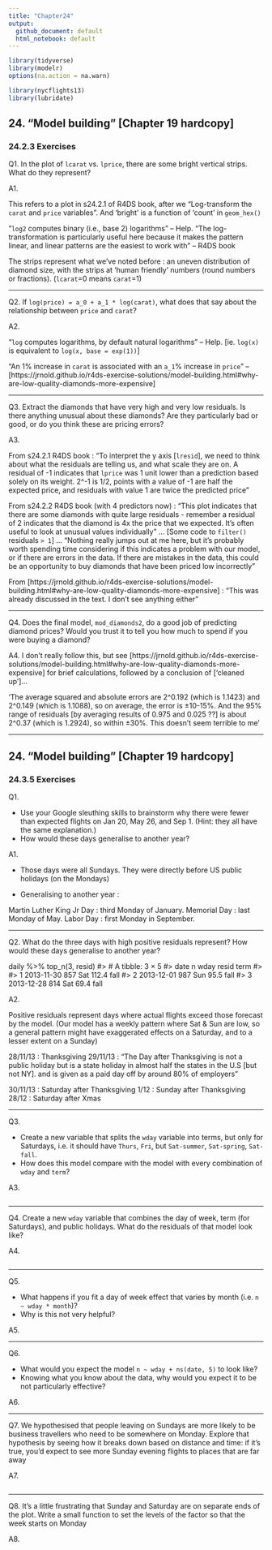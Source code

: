 ```yaml
---
title: "Chapter24"
output:
  github_document: default
  html_notebook: default
---
```


```r
library(tidyverse)
library(modelr)
options(na.action = na.warn)

library(nycflights13)
library(lubridate)
```


## 24. "Model building" [Chapter 19 hardcopy]
### 24.2.3 Exercises

Q1. In the plot of `lcarat` vs. `lprice`, there are some bright vertical strips. What do they represent?

A1.

This refers to a plot in s24.2.1 of R4DS book, after we "Log-transform the `carat` and `price` variables". And 'bright' is a function of 'count' in `geom_hex()`

"`log2` computes binary (i.e., base 2) logarithms" -- Help. "The log-transformation is particularly useful here because it makes the pattern linear, and linear patterns are the easiest to work with" -- R4DS book

The strips represent what we've noted before : an uneven distribution of diamond size, with the strips at 'human friendly' numbers (round numbers or fractions). (`lcarat`=0 means `carat`=1)


-----------

Q2. If `log(price) = a_0 + a_1 * log(carat)`, what does that say about the relationship between `price` and `carat`?

A2.

"`log` computes logarithms, by default natural logarithms" -- Help. [ie. `log(x)` is equivalent to `log(x, base = exp(1))`]

"An 1% increase in `carat` is associated with an `a_1`% increase in `price`" -- [https://jrnold.github.io/r4ds-exercise-solutions/model-building.html#why-are-low-quality-diamonds-more-expensive]

-----------

Q3. Extract the diamonds that have very high and very low residuals. Is there anything unusual about these diamonds? Are they particularly bad or good, or do you think these are pricing errors?

A3.

From s24.2.1 R4DS book : "To interpret the y axis [`lresid`], we need to think about what the residuals are telling us, and what scale they are on. A residual of -1 indicates that `lprice` was 1 unit lower than a prediction based solely on its weight. 2^-1 is 1/2, points with a value of -1 are half the expected price, and residuals with value 1 are twice the predicted price"

From s24.2.2 R4DS book (with 4 predictors now) : "This plot indicates that there are some diamonds with quite large residuals - remember a residual of 2 indicates that the diamond is 4x the price that we expected. It’s often useful to look at unusual values individually" ... [Some code to `filter()` residuals `> 1`] ... "Nothing really jumps out at me here, but it’s probably worth spending time considering if this indicates a problem with our model, or if there are errors in the data. If there are mistakes in the data, this could be an opportunity to buy diamonds that have been priced low incorrectly"

From [https://jrnold.github.io/r4ds-exercise-solutions/model-building.html#why-are-low-quality-diamonds-more-expensive] : "This was already discussed in the text. I don’t see anything either"


-----------

Q4.
Does the final model, `mod_diamonds2`, do a good job of predicting diamond prices?
Would you trust it to tell you how much to spend if you were buying a diamond?

A4.
I don't really follow this, but see [https://jrnold.github.io/r4ds-exercise-solutions/model-building.html#why-are-low-quality-diamonds-more-expensive] for brief calculations, followed by a conclusion of ['cleaned up']...


'The average squared and absolute errors are 2^0.192 (which is 1.1423) and 2^0.149 (which is 1.1088), so on average, the error is ±10-15%. And the 95% range of residuals [by averaging results of 0.975 and 0.025 ??] is about 2^0.37 (which is 1.2924), so within ±30%. This doesn’t seem terrible to me'


-----------

## 24. "Model building" [Chapter 19 hardcopy]
### 24.3.5 Exercises

Q1.

* Use your Google sleuthing skills to brainstorm why there were fewer than expected flights on Jan 20, May 26, and Sep 1. (Hint: they all have the same explanation.)
* How would these days generalise to another year?

A1.

* Those days were all Sundays. They were directly before US public holidays (on the Mondays)

* Generalising to another year :

Martin Luther King Jr Day : third Monday of January.
Memorial Day : last Monday of May.
Labor Day : first Monday in September.

-----------

Q2.
What do the three days with high positive residuals represent? How would these days generalise to another year?

daily %>% 
  top_n(3, resid)
#> # A tibble: 3 × 5
#>         date     n  wday resid   term
#>       <date> <int> <ord> <dbl> <fctr>
#> 1 2013-11-30   857   Sat 112.4   fall
#> 2 2013-12-01   987   Sun  95.5   fall
#> 3 2013-12-28   814   Sat  69.4   fall

A2.

Positive residuals represent days where actual flights exceed those forecast by the model. (Our model has a weekly pattern where Sat & Sun are low, so a general pattern might have exaggerated effects on a Saturday, and to a lesser extent on a Sunday)

28/11/13 : Thanksgiving
29/11/13 : "The Day after Thanksgiving is not a public holiday but is a state holiday in almost half the states in the U.S [but not NY]. and is given as a paid day off by around 80% of employers"

30/11/13 : Saturday after Thanksgiving
1/12 : Sunday after Thanksgiving
28/12 : Saturday after Xmas


-----------

Q3.

* Create a new variable that splits the `wday` variable into terms, but only for Saturdays,
i.e. it should have `Thurs`, `Fri`, but `Sat-summer`, `Sat-spring`, `Sat-fall`.
* How does this model compare with the model with every combination of `wday` and `term`?

A3.
```r

```


-----------

Q4.
Create a new `wday` variable that combines the day of week, term (for Saturdays), and public holidays. What do the residuals of that model look like?

A4.
```r

```


-----------

Q5.

* What happens if you fit a day of week effect that varies by month (i.e. `n ~ wday * month`)?
* Why is this not very helpful?

A5.


-----------

Q6.

* What would you expect the model `n ~ wday + ns(date, 5)` to look like?
* Knowing what you know about the data, why would you expect it to be not particularly effective?

A6.

-----------

Q7.
We hypothesised that people leaving on Sundays are more likely to be business travellers who need to be somewhere on Monday. Explore that hypothesis by seeing how it breaks down based on distance and time: if it’s true, you’d expect to see more Sunday evening flights to places that are far away

A7.
```r

```


-----------

Q8.
It’s a little frustrating that Sunday and Saturday are on separate ends of the plot.
Write a small function to set the levels of the factor so that the week starts on Monday

A8.
```r

```


